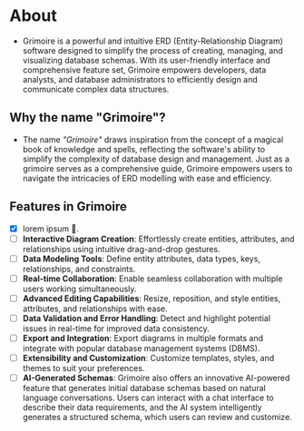 # About

- Grimoire is a powerful and intuitive ERD (Entity-Relationship Diagram) software designed to simplify the process of creating, managing, and visualizing database schemas. With its user-friendly interface and comprehensive feature set, Grimoire empowers developers, data analysts, and database administrators to efficiently design and communicate complex data structures.

## Why the name "Grimoire"?

- The name _"Grimoire"_ draws inspiration from the concept of a magical book of knowledge and spells, reflecting the software's ability to simplify the complexity of database design and management. Just as a grimoire serves as a comprehensive guide, Grimoire empowers users to navigate the intricacies of ERD modelling with ease and efficiency.

## Features in Grimoire

- [x] lorem ipsum 🐤.
- [ ] **Interactive Diagram Creation**: Effortlessly create entities, attributes, and relationships using intuitive drag-and-drop gestures.
- [ ] **Data Modeling Tools**: Define entity attributes, data types, keys, relationships, and constraints.
- [ ] **Real-time Collaboration**: Enable seamless collaboration with multiple users working simultaneously.
- [ ] **Advanced Editing Capabilities**: Resize, reposition, and style entities, attributes, and relationships with ease.
- [ ] **Data Validation and Error Handling**: Detect and highlight potential issues in real-time for improved data consistency.
- [ ] **Export and Integration**: Export diagrams in multiple formats and integrate with popular database management systems (DBMS).
- [ ] **Extensibility and Customization**: Customize templates, styles, and themes to suit your preferences.
- [ ] **AI-Generated Schemas**: Grimoire also offers an innovative AI-powered feature that generates initial database schemas based on natural language conversations. Users can interact with a chat interface to describe their data requirements, and the AI system intelligently generates a structured schema, which users can review and customize.

